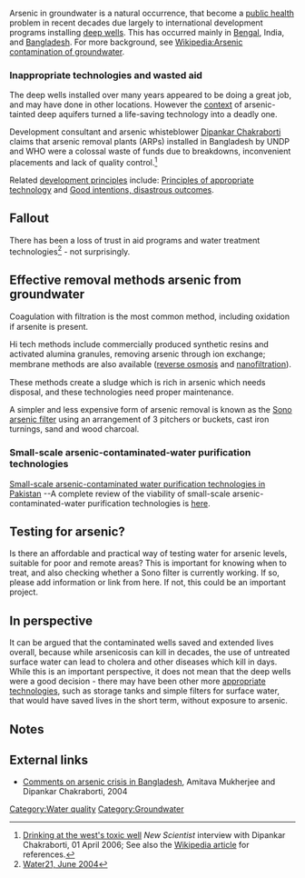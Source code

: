 Arsenic in groundwater is a natural occurrence, that become a [[public health]] problem in recent decades due largely to international development programs installing [[deep wells]]. This has occurred mainly in [[Bengal]], India, and [[Bangladesh]]. For more background, see [[Wikipedia:Arsenic contamination of groundwater]].

=== Inappropriate technologies and wasted aid ===

The deep wells installed over many years appeared to be doing a great job, and may have done in other locations. However the [[context]] of arsenic-tainted deep aquifers turned a life-saving technology into a deadly one.

Development consultant and arsenic whisteblower [[Dipankar Chakraborti]] claims that arsenic removal plants (ARPs) installed in Bangladesh by UNDP and WHO were a colossal waste of funds due to breakdowns, inconvenient placements and lack of quality control.<ref>[http://www.newscientist.com/article/mg19025450.600-drinking-at-the-wests-toxic-well.html?full=true Drinking at the west's toxic well] ''New Scientist'' interview with Dipankar Chakraborti, 01 April 2006; See also the [[Wikipedia:Arsenic contamination of groundwater|Wikipedia article]] for references.</ref>

Related [[development principles]] include: [[Principles of appropriate technology]] and [[Good intentions, disastrous outcomes]].

== Fallout ==

There has been a loss of trust in aid programs and water treatment technologies{{fact}}<ref name=Water21>[http://www.iwapublishing.com/pdf/Bangladesh.pdf Water21, June 2004]</ref> - not surprisingly.

== Effective removal methods arsenic from groundwater==

Coagulation with ﬁltration is the most common method, including oxidation if arsenite is present. 

Hi tech methods include commercially produced synthetic resins and activated alumina granules, removing arsenic through ion exchange; membrane methods are also available ([[reverse osmosis]] and [[nanoﬁltration]]). 

These methods create a sludge which is rich in arsenic which needs disposal, and these technologies need proper maintenance.

A simpler and less expensive form of arsenic removal is known as the [[Sono arsenic filter]]{{w|Sono arsenic filter}} using an arrangement of 3 pitchers or buckets, cast iron turnings, sand and wood charcoal.

=== Small-scale arsenic-contaminated-water purification technologies===
[[Small-scale arsenic-contaminated water purification technologies in Pakistan]] --A complete review of the viability of small-scale arsenic-contaminated-water purification technologies is [http://dx.doi.org/10.1002/sd.414 here].

==Testing for arsenic?==

Is there an affordable and practical way of testing water for arsenic levels, suitable for poor and remote areas? This is important for knowing when to treat, and also checking whether a Sono filter is currently working. If so, please add information or link from here. If not, this could be an important project.{{suggested project}}

== In perspective ==

It can be argued that the contaminated wells saved and extended lives overall, because while arsenicosis can kill in decades, the use of untreated surface water can lead to cholera and other diseases which kill in days. While this is an important perspective, it does not mean that the deep wells were a good decision - there may have been other more [[appropriate technologies]], such as storage tanks and simple filters for surface water, that would have saved lives in the short term, without exposure to arsenic.

== Notes ==
<small><references/></small>

== External links ==

* [http://www.physics.harvard.edu/~wilson/arsenic/references/Comment_2004_Chakriborti.doc Comments on arsenic crisis in Bangladesh], Amitava Mukherjee and Dipankar Chakraborti, 2004

[[Category:Water quality]]
[[Category:Groundwater]]